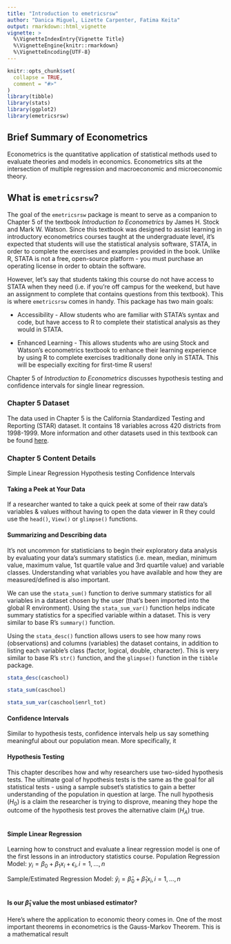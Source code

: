 ```yaml
---
title: "Introduction to emetricsrsw"
author: "Danica Miguel, Lizette Carpenter, Fatima Keita"
output: rmarkdown::html_vignette
vignette: >
  %\VignetteIndexEntry{Vignette Title}
  %\VignetteEngine{knitr::rmarkdown}
  %\VignetteEncoding{UTF-8}
---
```


```r
knitr::opts_chunk$set(
  collapse = TRUE,
  comment = "#>"
)
library(tibble)
library(stats)
library(ggplot2)
library(emetricsrsw)
```

## Brief Summary of Econometrics

Econometrics is the quantitative application of statistical methods used to evaluate theories and models in economics. Econometrics sits at the intersection of multiple regression and macroeconomic and microeconomic theory.  

## What is `emetricsrsw`?

The goal of the `emetricsrsw` package is meant to serve as a companion to Chapter 5 of the textbook *Introduction to Econometrics* by James H. Stock and Mark W. Watson. Since this textbook was designed to assist learning in introductory econometrics courses taught at the undergraduate level, it’s expected that students will use the statistical analysis software, STATA, in order to complete the exercises and examples provided in the book. Unlike R, STATA is not a free, open-source platform - you must purchase an operating license in order to obtain the software.

However, let’s say that students taking this course do not have access to STATA when they need (i.e. if you’re off campus for the weekend, but have an assignment to complete that contains questions from this textbook). This is where `emetricsrsw` comes in handy. This package has two main goals: 

- Accessibility - Allow students who are familiar with STATA’s syntax and code, but have access to R to complete their statistical analysis as they would in STATA. 

- Enhanced Learning - This allows students who are using Stock and Watson’s econometrics textbook to enhance their learning experience by using R to complete exercises traditionally done only in STATA. This will be especially exciting for first-time R users! 

Chapter 5 of *Introduction to Econometrics* discusses hypothesis testing and confidence intervals for single linear regression. 

### Chapter 5 Dataset
The data used in Chapter 5 is the California Standardized Testing and Reporting (STAR) dataset. It contains 18 variables across 420 districts from 1998-1999. More information and other datasets used in this textbook can be found [here](https://wps.pearsoned.com/aw_stock_ie_3/178/45691/11696965.cw/index.html).


### Chapter 5 Content Details
Simple Linear Regression 
Hypothesis testing 
Confidence Intervals 

#### Taking a Peek at Your Data
If a researcher wanted to take a quick peek at some of their raw data’s variables & values without having to open the data viewer in R they could use the `head()`, `View()` or `glimpse()` functions. 

#### Summarizing and Describing data 
It’s not uncommon for statisticians to begin their exploratory data analysis by evaluating your data’s summary statistics (i.e. mean, median,  minimum value, maximum value, 1st quartile value and 3rd quartile value) and variable classes. Understanding what variables you have available and how they are measured/defined is also important. 

We can use the `stata_sum()` function to derive summary statistics for all variables in a dataset chosen by the user (that’s been imported into the global R environment). Using the `stata_sum_var()` function helps indicate summary statistics for a specified variable within a dataset. This is very similar to base R’s `summary()` function. 

Using the `stata_desc()` function allows users to see how many rows (observations) and columns (variables) the dataset contains, in addition to listing each variable’s class (factor, logical, double, character). This is very similar to base R’s `str()` function, and the `glimpse()` function in the `tibble` package. 

```r
stata_desc(caschool)

stata_sum(caschool)

stata_sum_var(caschool$enrl_tot)
```

#### Confidence Intervals

Similar to hypothesis tests, confidence intervals help us say something meaningful about our population mean. More specifically, it 

#### Hypothesis Testing

This chapter describes how and why researchers use two-sided hypothesis tests. The ultimate goal of hypothesis tests is the same as the goal for all statistical tests - using a sample subset’s statistics to gain a better understanding of the population in question at large. The null hypothesis ($H_0$) is a claim the researcher is trying to disprove, meaning they hope the outcome of the hypothesis test proves the alternative claim ($H_A$) true. 

```r
```

#### Simple Linear Regression

Learning how to construct and evaluate a linear regression model is one of the first lessons in an introductory statistics course. 
Population Regression Model: $y_i = \beta_{0} + \beta_{1} x_i + \epsilon_i, i=1,\dots,n$

Sample/Estimated Regression Model: $\widehat y_i = \widehat\beta_{0} + \widehat\beta_{1} x_i, i=1,\dots,n$

```r

```

#### Is our $\widehat\beta_{1}$ value the most unbiased estimator?

Here's where the application to economic theory comes in. One of the most important theorems in econometrics is the Gauss-Markov Theorem. This is a mathematical result 